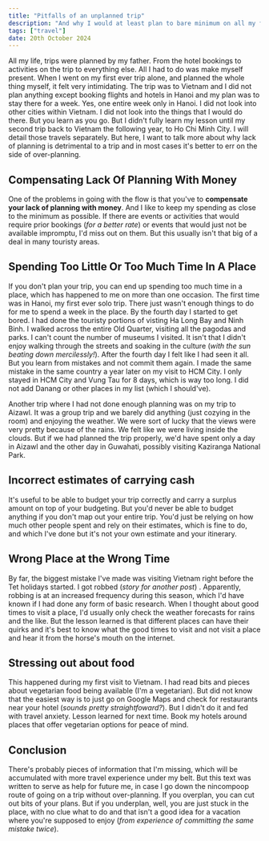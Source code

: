 ```yaml
---
title: "Pitfalls of an unplanned trip"
description: "And why I would at least plan to bare minimum on all my future trips"
tags: ["travel"]
date: 20th October 2024
---
```

<section className="flex flex-col gap-2">
	<p>
		All my life, trips were planned by my father. From the hotel bookings to activities on the trip
		to everything else. All I had to do was make myself present. When I went on my first ever trip alone,
		and planned the whole thing myself, it felt very intimidating. The trip was to Vietnam and I did not plan
		anything except booking flights and hotels in Hanoi and my plan was to stay there for a week. Yes, one
		entire week only in Hanoi. I did not look into other cities within Vietnam. I did not look into the
		things that I would do there. But you learn as you go. But I didn't fully learn my lesson
		until my second trip back to Vietnam the following year, to Ho Chi Minh City.
		I will detail those travels separately. But here, I want to talk more about why lack of planning
		is detrimental to a trip and in most cases it's better to err on the side of over-planning.
	</p>
</section>
<section className="mt-10 flex flex-col gap-10">
	<div>
		<h2 className="font-bold text-xl">Compensating Lack Of Planning With Money</h2>
		<p className="pt-2">
			One of the problems in going with the flow is that you've to <b>compensate your lack of planning with
			money</b>. And I like to keep my spending as close to the minimum as possible. If there are events or
			activities that would require prior bookings (<i>for a better rate</i>) or events that would just not
			be available impromptu, I'd miss out on them. But this usually isn't that big of a deal in many touristy areas.
		</p>
	</div>
	<div>
		<h2 className="font-bold text-xl">Spending Too Little Or Too Much Time In A Place</h2>
		<p className="pt-2">
			If you don't plan your trip, you can end up spending too much time in a place, which has happened to me on more than one occasion.
			The first time was in Hanoi, my first ever solo trip. There just wasn't enough things to do for me to spend a week in the place.
			By the fourth day I started to get bored. I had done the touristy portions of visting Ha Long Bay and Ninh Binh. I walked across the entire
			Old Quarter, visiting all the pagodas and parks. I can't count the number of museums I visited. It isn't that I didn't enjoy walking through
			the streets and soaking in the culture (<i>with the sun beating down mercilessly!</i>). After the fourth day I felt like I had seen it all.
			But you learn from mistakes and not commit them again. I made the same mistake in the same country a year later on my visit to HCM City.
			I only stayed in HCM City and Vung Tau for 8 days, which is way too long. I did not add Danang or other places in my list (which I should've).
		</p>
		<p className="pt-2">
			Another trip where I had not done enough planning was on my trip to Aizawl. It was a group trip and we barely did anything (just cozying in the room)
			and enjoying the weather. We were sort of lucky that the views were very pretty because of the rains. We felt like we were living inside the clouds.
			But if we had planned the trip properly, we'd have spent only a day in Aizawl and the other day in Guwahati, possibly visiting Kaziranga National Park.
		</p>
	</div>
	<div>
		<h2 className="font-bold text-xl">Incorrect estimates of carrying cash</h2>
		<p className="pt-2">
			It's useful to be able to budget your trip correctly and carry a surplus amount on top of your budgeting. But you'd never be able to budget anything
			if you don't map out your entire trip. You'd just be relying on how much other people spent and rely on their estimates, which is fine to do,
			and which I've done but it's not your own estimate and your itinerary.
		</p>
	</div>
	<div>
		<h2 className="font-bold text-xl">Wrong Place at the Wrong Time</h2>
		<p className="pt-2">
			By far, the biggest mistake I've made was visiting Vietnam right before the Tet holidays started. I got robbed (<i>story for another post</i>)
			. Apparently, robbing is at an increased frequency during this season, which I'd have known if I had done any form of basic research. When I thought about
			good times to visit a place, I'd usually only check the weather forecasts for rains and the like. But the lesson learned is that different places can have
			their quirks and it's best to know what the good times to visit and not visit a place and hear it from the horse's mouth on the internet.
		</p>
	</div>
	<div>
		<h2 className="font-bold text-xl">Stressing out about food</h2>
		<p>
			This happened during my first visit to Vietnam. I had read bits and pieces about vegetarian food being available (I'm a vegetarian).
			But did not know that the easiest way is to just go on Google Maps and check for restaurants near your hotel (<i>sounds pretty straightfoward?</i>).
			But I didn't do it and fed with travel anxiety. Lesson learned for next time. Book my hotels around places that offer vegetarian options for peace of mind.
		</p>
	</div>
</section>
<section className="mt-10">
	<h2 className="font-bold text-xl">Conclusion</h2>
	<p>
		There's probably pieces of information that I'm missing, which will be accumulated with more travel experience under my belt. But this text was written
		to serve as help for future me, in case I go down the nincompoop route of going on a trip without over-planning. If you overplan, you can cut out bits
		of your plans. But if you underplan, well, you are just stuck in the place, with no clue what to do and that isn't a good idea for a vacation where you're
		supposed to enjoy (<i>from experience of committing the same mistake twice</i>).
	</p>
</section>
